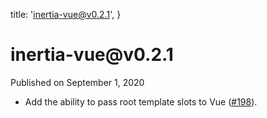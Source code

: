 
  title: 'inertia-vue@v0.2.1',
}

<h1>inertia-vue@v0.2.1</h1>

<div className="-mt-8 mb-12 text-base font-medium text-gray-600">Published on September 1, 2020</div>

- Add the ability to pass root template slots to Vue ([#198](https://github.com/inertiajs/inertia/pull/198)).
